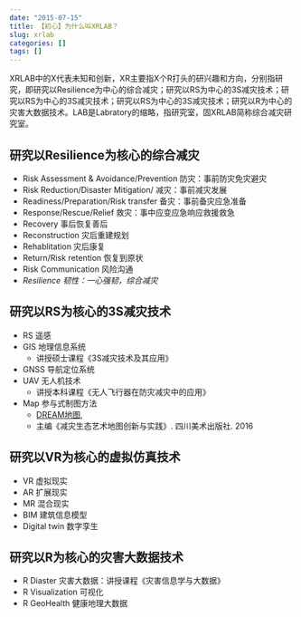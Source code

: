 ```yaml
---
date: "2015-07-15"
title: 【初心】为什么叫XRLAB？
slug: xrlab
categories: []
tags: []
---
```


XRLAB中的X代表未知和创新，XR主要指X个R打头的研兴趣和方向，分别指研究，即研究以Resilience为中心的综合减灾；研究以RS为中心的3S减灾技术；研究以RS为中心的3S减灾技术；研究以RS为中心的3S减灾技术；研究以R为中心的灾害大数据技术。LAB是Labratory的缩略，指研究室，固XRLAB简称综合减灾研究室。

## 研究以Resilience为核心的综合减灾
   - Risk Assessment & Avoidance/Prevention  防灾：事前防灾免灾避灾
   - Risk Reduction/Disaster Mitigation/     减灾：事前减灾发展
   - Readiness/Preparation/Risk transfer     备灾：事前备灾应急准备
   - Response/Rescue/Relief  救灾：事中应变应急响应救援救急
   - Recovery  事后恢复善后
   - Reconstruction 灾后重建规划
   - Rehablitation  灾后康复
   - Return/Risk retention 恢复到原状
   - Risk Communication 风险沟通
   - *Resilience 韧性：一心强韧，综合减灾*

## 研究以RS为核心的3S减灾技术
   - RS    遥感
   - GIS   地理信息系统
      - 讲授硕士课程《3S减灾技术及其应用》
   - GNSS  导航定位系统
   - UAV   无人机技术
      - 讲授本科课程《无人飞行器在防灾减灾中的应用》
   - Map   参与式制图方法
      - [DREAM地图](http://tdream.org),
      - 主编《减灾生态艺术地图创新与实践》. 四川美术出版社. 2016

## 研究以VR为核心的虚拟仿真技术
   - VR   虚拟现实
   - AR   扩展现实
   - MR   混合现实
   - BIM  建筑信息模型
   - Digital twin  数字孪生

## 研究以R为核心的灾害大数据技术
   - R Diaster   灾害大数据：讲授课程《灾害信息学与大数据》
   - R Visualization 可视化
   - R GeoHealth 健康地理大数据
